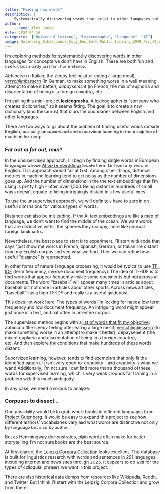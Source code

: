 ```yaml
---
title: "Finding new words"
description: |
    Systematically discovering words that exist in other languages but not English
author:
    - name: Alex Leeds
date: 2024-04-16
categories: ["Universal lexicon", "Lexicographa", "Language", "AI"]
image: Gutenberg_Bible_Lenox_Copy_New_York_Public_Library_2009_Pic_01_wikipedia.jpg
---
```


I'm exploring methods for systematically discovering words in other languages for concepts we don't have in English. These are both fun and useful, but mostly just fun. For instance: 

*Abbiocco* (in Italian, the sleepy feeling after eating a large meal), [*verschlimbessern*](https://germanyinusa.com/2020/01/24/word-of-the-week-verschlimmbessern/) (in German, to make something worse in a well-meaning attempt to make it better), *dépaysement* (in French, the mix of euphoria and disorientation of being in a foreign country), etc. 

I’m calling this mini-project **lexicographa**. A lexicographer is “someone who creates dictionaries,” so it seems fitting. The goal is to create a new dictionary (and thesaurus) that blurs the boundaries between English and other languages.

There are two ways to go about the problem of finding useful words outside English, basically unsupervised and supervised learning in the discipline of machine learning:

### Far out or *far out, man*?

In the unsupervised approach, I’ll begin by finding single words in European languages whose [AI text embeddings](https://platform.openai.com/docs/guides/embeddings) locate them far from any word in English. This approach should fail at first. Among other things, distance metrics in machine learning tend to get noisy as the number of dimensions goes up. And the number of dimensions in the the text embeddings that I’m using is pretty high - often over 1,500. Being distant in hundreds of small ways doesn't equate to being intriguingly distant in a few useful ones.

To use the unsupervised approach, we will definitely have to zero in on useful dimensions for various types of words.

Distance can also be misleading. If the AI text embeddings are like a map of language, we don't want to find the middle of the ocean. We want words that are distinctive within the spheres they occupy, more like unusual foreign landmarks.

Nevertheless, the best place to start is to experiment. I’ll start with code that says “just show me words in French, Spanish, German, or Italian are distant from my English corpus and see what we find. Then we can refine how useful “distance” is represented.

In other forms of natural language processing, it would be typical to use [TF-IDF](https://www.learndatasci.com/glossary/tf-idf-term-frequency-inverse-document-frequency) (term frequency, inverse document frequency). The idea of TF-IDF is to find words that appear frequently inside some documents but not across all documents. The word "baseball" will appear many times in articles about baseball but not once in articles about other sports. Across news articles, "baseball" has a high TF-IDF and really is a useful guidepost.

This does not work here. The types of words I'm looking for have a low term frequency and low document frequency. An intriguing word might appear just once in a text, and not often in an entire corpus.
 
The supervised method begins with a [list of words that fit my objective](https://ihworld.com/news-blog/ih-blog/10-words-that-don-t-exist-in-english/): abbiocco (the sleepy feeling after eating a large meal), [verschlimbessern](https://germanyinusa.com/2020/01/24/word-of-the-week-verschlimmbessern/) (to make something worse in an attempt to make it better), dépaysement (the mix of euphoria and disorientation of being in a foreign country),  
etc. And then explore the conditions that make hundreds of these words distant. 

Supervized learning, however, tends to find exemplars that only fit the identified pattern. It isn’t very good for creativity - and creativity is what we want! Additionally, I’m not sure I can find more than a thousand of these words for supervised learning, which is very weak grounds for training in a problem with this much ambiguity.

In any case, we need a corpus to analyze.

### Corpuses to dissect…

One possibility would be to grab whole books in different languages from [Project Gutenberg](https://www.gutenberg.org/). It would be easy to expand this project to see how different authors’ vocabularies vary and what words are distinctive not only by language but also by author. 

But as Hemmingway demonstrates, plain words often make for better storytelling. I'm not sure books are the best source.

At first glance, the [Leipzig Corpora Collection](https://corpora.uni-leipzig.de/en) looks excellent. This database is built for linguistics research with words and sentences in 291 languages including Internet and news sites through 2023. It appears to do well for the types of colloquial phrases we want in this project.

There are also historical data dumps from resources like Wikipedia, Reddit, and Twitter. But I think I’ll start with the Leipzig Corpora Collection and grow from there.